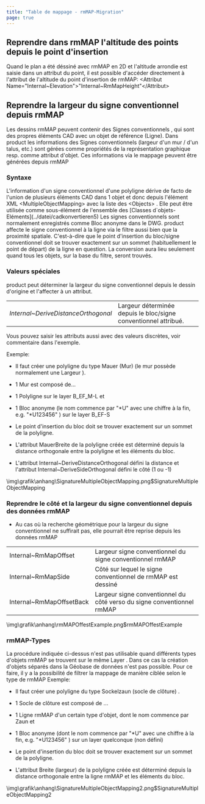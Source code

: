 ```yaml
---
title: "Table de mappage - rmMAP-Migration"
page: true
---
```

##  Reprendre dans rmMAP l&#39;altitude des points depuis le point d&#39;insertion
Quand le plan a &#233;t&#233; d&#233;ssin&#233; avec rmMAP en 2D et l&#39;altitude arrondie est saisie dans un attribut du point, il est possible d&#39;acc&#233;der directement &#224; l&#39;attribut de l&#39;altitude du point d&#39;insertion de rmMAP:
<Info>
 &lt;Attribut Name=&quot;Internal~Elevation&quot;&gt;&quot;Internal~RmMapHeight&quot;&lt;/Attribut&gt;

</Info>

## Reprendre la largeur du signe conventionnel depuis  <Placeholder>rmMAP</Placeholder> 
Les dessins  <Placeholder>rmMAP</Placeholder> peuvent contenir des  <Italic> Signes conventionnels </Italic> , qui sont des propres &#233;l&#233;ments CAD avec un objet de r&#233;f&#233;rence (Ligne). Dans  <Placeholder>product</Placeholder> les informations des Signes conventionnels (largeur d&#39;un mur / d&#39;un talus, etc.) sont g&#233;r&#233;es comme propri&#233;t&#233;s de la repr&#233;sentation graphique resp. comme attribut d&#39;objet. Ces informations via le mappage peuvent &#234;tre g&#233;n&#233;r&#233;es depuis  <Placeholder>rmMAP</Placeholder> 

### Syntaxe 
<Info>
L&#39;information d&#39;un signe conventionnel d&#39;une polyligne d&#233;rive  <Italic> de facto </Italic>  de l&#39;union de plusieurs &#233;l&#233;ments CAD dans 1 objet et donc depuis l&#39;&#233;l&#233;ment XML  <Bold> &lt;MultipleObjectMapping&gt; </Bold>  avec la liste des  <Bold> &lt;Objects&gt; </Bold> . Elle peut &#234;tre utilis&#233;e comme sous-&#233;l&#233;ment de l&#39;ensemble des [Classes d`objets-El&#233;ments](../datei/cadkonvertieren5)

</Info>

<Warning>
Les signes conventionnels sont normalement enregistr&#233;s comme  <Italic> Bloc anonyme </Italic>  dans le DWG.  <Placeholder>product</Placeholder> affecte le signe conventionnel &#224; la ligne via le filtre aussi bien que la proximit&#233; spatiale. C&#39;est-&#224;-dire que le point d&#39;insertion du bloc/signe conventionnel doit se trouver  <Italic> exactement </Italic>  sur un sommet (habituellement le point de d&#233;part) de la ligne en question.
La conversion aura lieu seulement quand tous les objets, sur la base du filtre, seront trouv&#233;s.
</Warning>

### Valeurs sp&#233;ciales
<Warning>
 <Placeholder>product</Placeholder> peut d&#233;terminer la largeur du signe conventionnel depuis le dessin d&#39;origine et l&#39;affecter &#224; un attribut.

<table>
<tr><td> <i> Internal~DeriveDistanceOrthogonal </i> </td>
<td>Largeur d&#233;termin&#233;e depuis le bloc/signe conventionnel attribu&#233;.</td>
</tr>
</table>
</Warning>

Vous pouvez saisir les attributs aussi avec des valeurs discr&#232;tes, voir commentaire dans l&#39;exemple.

<Info>
Exemple:

-  Il faut cr&#233;er une polyligne du type <Bold> Mauer (Mur) </Bold>  (le mur poss&#232;de normalement une <Italic> Largeur </Italic> ).


-  1 Mur est compos&#233; de...


-  1 Polyligne sur le layer <Bold> B_EF_M-L </Bold>  et 


-  1 Bloc anonyme (le nom commence par &quot;*U&quot; avec une chiffre &#224; la fin, e.g. &quot;*U123456&quot; ) sur le layer <Bold> B_EF-S </Bold> 


-  Le point d&#39;insertion du bloc doit se trouver exactement sur un sommet de la polyligne.


-  L&#39;attribut <Italic> MauerBreite </Italic>  de la polyligne cr&#233;&#233;e est d&#233;termin&#233; depuis la distance orthogonale entre la polyligne et les &#233;l&#233;ments du bloc.


-  L&#39;attribut Internal~DeriveDistanceOrthogonal d&#233;fini la distance et l&#39;attribut Internal~DeriveSideOrthogonal d&#233;fini le c&#244;t&#233; (1 ou -1)


<Image>\img\grafik\anhang\SignatureMultipleObjectMapping.png$SignatureMultipleObjectMapping</Image>


</Info>


### Reprendre le c&#244;t&#233; et la largeur du signe conventionnel depuis des donn&#233;es rmMAP

-  Au cas o&#249; la recherche g&#233;om&#233;trique pour la largeur du signe conventionnel ne suffirait pas, elle pourrait &#234;tre reprise depuis les donn&#233;es rmMAP



<Info>
<table>
<tr><td>Internal~RmMapOffset</td>
<td>Largeur signe conventionnel du signe conventionnel rmMAP</td>
</tr>
<tr><td>Internal~RmMapSide</td>
<td>C&#244;t&#233; sur lequel le signe conventionnel de rmMAP est dessin&#233;</td>
</tr>
<tr><td>Internal~RmMapOffsetBack</td>
<td>Largeur signe conventionnel du c&#244;t&#233; verso du signe conventionnel rmMAP</td>
</tr>
</table>



<Image>\img\grafik\anhang\rmMAPOffestExample.png$rmMAPOffestExample</Image>

</Info>



### rmMAP-Types
<Warning>
La proc&#233;dure indiqu&#233;e ci-dessus n&#39;est pas utilisable quand diff&#233;rents types d&#39;objets  <Placeholder>rmMAP</Placeholder> se trouvent sur le m&#234;me  <Italic> Layer </Italic> . Dans ce cas la cr&#233;ation d&#39;objets s&#233;par&#233;s dans la G&#233;obase de donn&#233;es n&#39;est pas possible.
Pour ce faire, il y a la possibilit&#233; de filtrer la mappage de mani&#232;re cibl&#233;e selon le type de  <Placeholder>rmMAP</Placeholder> 
</Warning>

<Info>
Exemple:

-  Il faut cr&#233;er une polyligne du type <Bold> Sockelzaun (socle de cl&#244;ture) </Bold> .


-  1 Socle de cl&#244;ture est compos&#233; de ...


-  1 Ligne <Placeholder>rmMAP</Placeholder> d&#39;un certain type d&#39;objet, dont le nom commence par <Bold> Zaun </Bold>  et 


-  1 Bloc anonyme (dont le nom commence par &quot;*U&quot;  avec une chiffre &#224; la fin, e.g. &quot;*U123456&quot; ) sur un layer quelconque (non d&#233;fini)


-  Le point d&#39;insertion du bloc doit se trouver exactement sur un sommet de la polyligne.


-  L&#39;attribut <Italic> Breite (largeur) </Italic>  de la polyligne cr&#233;&#233;e est d&#233;termin&#233; depuis la distance orthogonale entre la ligne <Placeholder>rmMAP</Placeholder> et les &#233;l&#233;ments du bloc.

<Image>\img\grafik\anhang\SignatureMultipleObjectMapping2.png$SignatureMultipleObjectMapping2</Image>
</Info>
